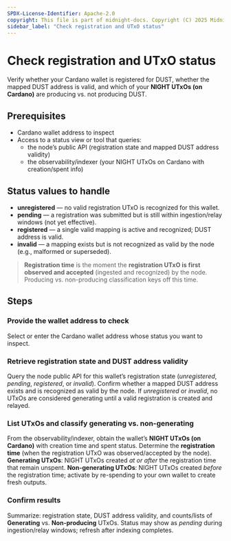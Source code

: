```yaml
---
SPDX-License-Identifier: Apache-2.0
copyright: This file is part of midnight-docs. Copyright (C) 2025 Midnight Foundation. Licensed under the Apache License, Version 2.0 (the "License"); You may not use this file except in compliance with the License. You may obtain a copy of the License at http://www.apache.org/licenses/LICENSE-2.0 Unless required by applicable law or agreed to in writing, software distributed under the License is distributed on an "AS IS" BASIS, WITHOUT WARRANTIES OR CONDITIONS OF ANY KIND, either express or implied. See the License for the specific language governing permissions and limitations under the License.
sidebar_label: "Check registration and UTxO status"
---
```



# Check registration and UTxO status

Verify whether your Cardano wallet is registered for DUST, whether the mapped DUST address is valid, and which of your **NIGHT UTxOs (on Cardano)** are producing vs. not producing DUST.

## Prerequisites

- Cardano wallet address to inspect  
- Access to a status view or tool that queries:
  - the node’s public API (registration state and mapped DUST address validity)
  - the observability/indexer (your NIGHT UTxOs on Cardano with creation/spent info)

## Status values to handle

- **unregistered** — no valid registration UTxO is recognized for this wallet.  
- **pending** — a registration was submitted but is still within ingestion/relay windows (not yet effective).  
- **registered** — a single valid mapping is active and recognized; DUST address is valid.  
- **invalid** — a mapping exists but is not recognized as valid by the node (e.g., malformed or superseded).

> **Registration time** is the moment the **registration UTxO is first observed and accepted** (ingested and recognized) by the node. Producing vs. non-producing classification keys off this time.

## Steps

### Provide the wallet address to check
<StepsProvider>
  <Step>Select or enter the Cardano wallet address whose status you want to inspect.</Step>
</StepsProvider>

### Retrieve registration state and DUST address validity
<StepsProvider>
  <Step>Query the node public API for this wallet’s registration state (<em>unregistered</em>, <em>pending</em>, <em>registered</em>, or <em>invalid</em>).</Step>
  <Step>Confirm whether a mapped DUST address exists and is recognized as valid by the node.</Step>
  <Step>If <em>unregistered</em> or <em>invalid</em>, no UTxOs are considered generating until a valid registration is created and relayed.</Step>
</StepsProvider>

### List UTxOs and classify generating vs. non-generating
<StepsProvider>
  <Step>From the observability/indexer, obtain the wallet’s <strong>NIGHT UTxOs (on Cardano)</strong> with creation time and spent status.</Step>
  <Step>Determine the <strong>registration time</strong> (when the registration UTxO was observed/accepted by the node).</Step>
  <Step><strong>Generating UTxOs</strong>: NIGHT UTxOs created <em>at or after</em> the registration time that remain unspent.</Step>
  <Step><strong>Non-generating UTxOs</strong>: NIGHT UTxOs created <em>before</em> the registration time; activate by re-spending to your own wallet to create fresh outputs.</Step>
</StepsProvider>

### Confirm results
<StepsProvider>
  <Step>Summarize: registration state, DUST address validity, and counts/lists of <strong>Generating</strong> vs. <strong>Non-producing</strong> UTxOs.</Step>
  <Step>Status may show as <em>pending</em> during ingestion/relay windows; refresh after indexing completes.</Step>
</StepsProvider>
